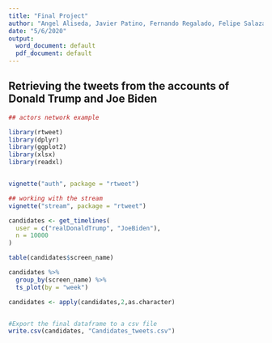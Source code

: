 ---
title: "Final Project"
author: "Angel Aliseda, Javier Patino, Fernando Regalado, Felipe Salazar"
date: "5/6/2020"
output:
  word_document: default
  pdf_document: default
---


## Retrieving the tweets from the accounts of Donald Trump and Joe Biden

```{r, results="show", warning=FALSE}
## actors network example

library(rtweet)
library(dplyr)
library(ggplot2)
library(xlsx)
library(readxl)


vignette("auth", package = "rtweet")

## working with the stream
vignette("stream", package = "rtweet")

candidates <- get_timelines(
  user = c("realDonaldTrump", "JoeBiden"),
  n = 10000
)

table(candidates$screen_name)

candidates %>%
  group_by(screen_name) %>%
  ts_plot(by = "week")

candidates <- apply(candidates,2,as.character)


#Export the final dataframe to a csv file
write.csv(candidates, "Candidates_tweets.csv")

```
